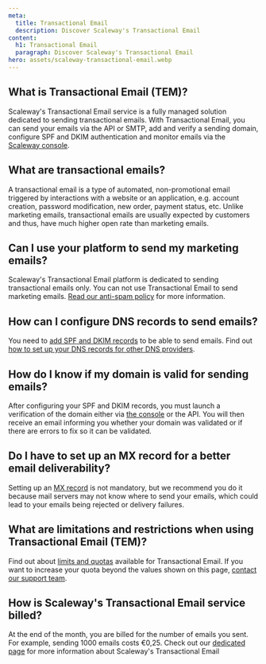 ```yaml
---
meta:
  title: Transactional Email
  description: Discover Scaleway's Transactional Email
content:
  h1: Transactional Email
  paragraph: Discover Scaleway's Transactional Email
hero: assets/scaleway-transactional-email.webp
---
```


## What is Transactional Email (TEM)?

Scaleway's Transactional Email service is a fully managed solution dedicated to sending transactional emails. With Transactional Email, you can send your emails via the API or SMTP, add and verify a sending domain, configure SPF and DKIM authentication and monitor emails via the [Scaleway console](https://console.scaleway.com/).

## What are transactional emails?

A transactional email is a type of automated, non-promotional email triggered by interactions with a website or an application, e.g. account creation, password modification, new order, payment status, etc. Unlike marketing emails, transactional emails are usually expected by customers and thus, have much higher open rate than marketing emails.

## Can I use your platform to send my marketing emails?

Scaleway's Transactional Email platform is dedicated to sending transactional emails only. You can not use Transactional Email to send marketing emails. [Read our anti-spam policy](https://tem.s3.fr-par.scw.cloud/antispam_policy.pdf) for more information.

## How can I configure DNS records to send emails?

You need to [add SPF and DKIM records](/managed-services/transactional-email/how-to/add-spf-dkim-records-to-your-domain) to be able to send emails. Find out [how to set up your DNS records for other DNS providers](/tutorials/set-up-spf-dkim-for-dns-providers/).

## How do I know if my domain is valid for sending emails?

After configuring your SPF and DKIM records, you must launch a verification of the domain either via [the console](https://console.scaleway.com/transactional-email/domains/fr-par/53356a15-a2af-4200-b4d3-a69fbf687064/dns-verification) or the API. You will then receive an email informing you whether your domain was validated or if there are errors to fix so it can be validated.

## Do I have to set up an MX record for a better email deliverability?

Setting up an [MX record](/managed-services/transactional-email/concepts#mx-record) is not mandatory, but we recommend you do it because mail servers may not know where to send your emails, which could lead to your emails being rejected or delivery failures.

## What are limitations and restrictions when using Transactional Email (TEM)?

Find out about [limits and quotas](/managed-services/transactional-email/reference-content/tem-capabilities-and-limits/) available for Transactional Email. If you want to increase your quota beyond the values shown on this page, [contact our support team](https://console.scaleway.com/support/create).

## How is Scaleway's Transactional Email service billed?

At the end of the month, you are billed for the number of emails you sent.
For example, sending 1000 emails costs €0,25.
Check out our [dedicated page](https://www.scaleway.com/en/pricing/?tags=managedservices-transactionalemail-transactionalemail) for more information about Scaleway's Transactional Email